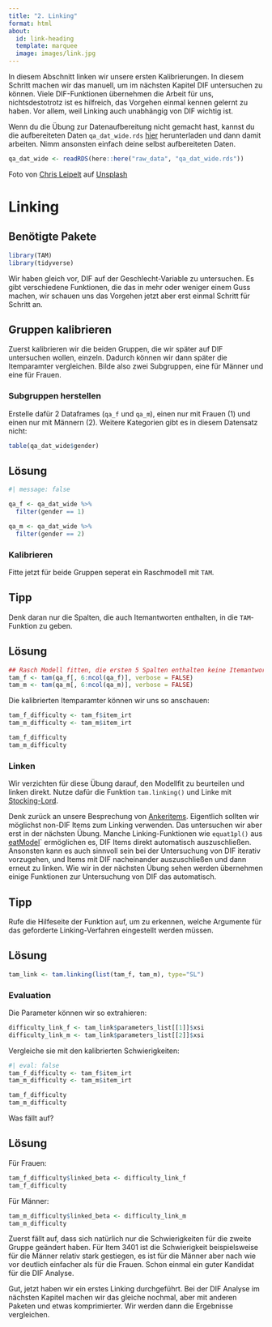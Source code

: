 ```yaml
---
title: "2. Linking"
format: html
about:
  id: link-heading
  template: marquee
  image: images/link.jpg
---
```


:::{#link-heading}

In diesem Abschnitt linken wir unsere ersten Kalibrierungen. In diesem Schritt machen wir das manuell, um im nächsten Kapitel DIF untersuchen zu können. Viele DIF-Funktionen übernehmen die Arbeit für uns, nichtsdestotrotz ist es hilfreich, das Vorgehen einmal kennen gelernt zu haben. Vor allem, weil Linking auch unabhängig von DIF wichtig ist. 


:::{.callout-note}
Wenn du die Übung zur Datenaufbereitung nicht gemacht hast, kannst du die aufbereiteten Daten `qa_dat_wide.rds` [hier](https://github.com/nickhaf/IRT_workshop/tree/main/raw_data) herunterladen und dann damit arbeiten. Nimm ansonsten einfach deine selbst aufbereiteten Daten.

```r
qa_dat_wide <- readRDS(here::here("raw_data", "qa_dat_wide.rds"))
```
:::
:::


::: aside
Foto von <a href="https://unsplash.com/de/@cleipelt?utm_content=creditCopyText&utm_medium=referral&utm_source=unsplash">Chris Leipelt</a> auf <a href="https://unsplash.com/de/fotos/collage-aus-grauer-metallkette-TcFq4-ulczU?utm_content=creditCopyText&utm_medium=referral&utm_source=unsplash">Unsplash</a>
:::



# Linking

:::{.callout-note}
## Benötigte Pakete
```r
library(TAM)
library(tidyverse)
```

:::

Wir haben gleich vor, DIF auf der Geschlecht-Variable zu untersuchen. Es gibt verschiedene Funktionen, die das in mehr oder weniger einem Guss machen, wir schauen uns das Vorgehen jetzt aber erst einmal Schritt für Schritt an. 

## Gruppen kalibrieren
Zuerst kalibrieren wir die beiden Gruppen, die wir später auf DIF untersuchen wollen, einzeln. Dadurch können wir dann später die Itemparamter vergleichen. 
Bilde also zwei Subgruppen, eine für Männer und eine für Frauen. 

### Subgruppen herstellen
Erstelle dafür 2 Dataframes (`qa_f` und `qa_m`), einen nur mit Frauen (1) und einen nur mit Männern (2). Weitere Kategorien gibt es in diesem Datensatz nicht:

```r
table(qa_dat_wide$gender)
```

:::{.callout-caution collapse="true"}

## Lösung
```r
#| message: false

qa_f <- qa_dat_wide %>%
  filter(gender == 1)

qa_m <- qa_dat_wide %>%
  filter(gender == 2)
```
:::

### Kalibrieren
Fitte jetzt für beide Gruppen seperat ein Raschmodell mit `TAM`. 


:::{.callout-tip collapse="true"}
## Tipp
Denk daran nur die Spalten, die auch Itemantworten enthalten, in die `TAM`-Funktion zu geben. 
::: 

:::{.callout-caution collapse="true"}
## Lösung
```r

## Rasch Modell fitten, die ersten 5 Spalten enthalten keine Itemantworten und werden entfernt
tam_f <- tam(qa_f[, 6:ncol(qa_f)], verbose = FALSE)
tam_m <- tam(qa_m[, 6:ncol(qa_m)], verbose = FALSE)

```

Die kalibrierten Itemparamter können wir uns so anschauen:

```r
tam_f_difficulty <- tam_f$item_irt
tam_m_difficulty <- tam_m$item_irt

tam_f_difficulty
tam_m_difficulty
```

::: 

### Linken
Wir verzichten für diese Übung darauf, den Modellfit zu beurteilen und linken direkt. Nutze dafür die Funktion `tam.linking()` und Linke mit [Stocking-Lord](https://nickhaf.github.io/IRT_workshop/slides/Linking/linking.html#/stocking-lord). 

:::{.callout-important}
Denk zurück an unsere Besprechung von [Ankeritems](https://nickhaf.github.io/IRT_workshop/slides/Linking/linking.html#/ankeritems). Eigentlich sollten wir möglichst non-DIF Items zum Linking verwenden. Das untersuchen wir aber erst in der nächsten Übung. Manche Linking-Funktionen wie `equat1pl()` aus [eatModel](https://github.com/weirichs/eatModel)` ermöglichen es, DIF Items direkt automatisch auszuschließen. Ansonsten kann es auch sinnvoll sein bei der Untersuchung von DIF iterativ vorzugehen, und Items mit DIF nacheinander auszuschließen und dann erneut zu linken. Wie wir in der nächsten Übung sehen werden übernehmen einige Funktionen zur Untersuchung von DIF das automatisch. 

:::

:::{.callout-tip collapse="true"}
## Tipp
Rufe die Hilfeseite der Funktion auf, um zu erkennen, welche Argumente für das geforderte Linking-Verfahren eingestellt werden müssen. 
:::

:::{.callout-caution collapse="true"}
## Lösung
```r
tam_link <- tam.linking(list(tam_f, tam_m), type="SL")
```


:::


### Evaluation

Die Parameter können wir so extrahieren:

```r
difficulty_link_f <- tam_link$parameters_list[[1]]$xsi
difficulty_link_m <- tam_link$parameters_list[[2]]$xsi
```

Vergleiche sie mit den kalibrierten Schwierigkeiten:

```r
#| eval: false
tam_f_difficulty <- tam_f$item_irt
tam_m_difficulty <- tam_m$item_irt

tam_f_difficulty
tam_m_difficulty
```

Was fällt auf?

:::{.callout-caution collapse="true"}

## Lösung

Für Frauen:
```r
tam_f_difficulty$linked_beta <- difficulty_link_f
tam_f_difficulty
```
 

Für Männer:
```r
tam_m_difficulty$linked_beta <- difficulty_link_m
tam_m_difficulty
``` 
 
Zuerst fällt auf, dass sich natürlich nur die Schwierigkeiten für die zweite Gruppe geändert haben. Für Item 3401 ist die Schwierigkeit beispielsweise für die Männer relativ stark gestiegen, es ist für die Männer aber nach wie vor deutlich einfacher als für die Frauen. Schon einmal ein guter Kandidat für die DIF Analyse. 
:::

Gut, jetzt haben wir ein erstes Linking durchgeführt. Bei der DIF Analyse im nächsten Kapitel machen wir das gleiche nochmal, aber mit anderen Paketen und etwas komprimierter. Wir werden dann die Ergebnisse vergleichen. 

